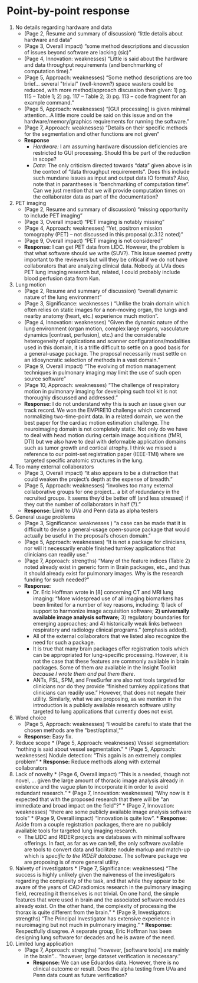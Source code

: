 
# Point-by-point response

1. No details regarding hardware and data
    * (Page 2, Resume and summary of discussion) "little details about hardware and data"
    * (Page 3, Overall impact) "some method descriptions and discussion of issues beyond software are lacking (sic)"
    * (Page 4, Innovation:  weaknesses) "Little is said about the hardware and data throughput requirements (and benchmarking of computation time)."
    * (Page 5, Approach:  weaknesses) "Some method descriptions are too brief... several \"trivial\"
      (well-known?) space wasters could be reduced, with more method/approach discussion then given: 1) pg. 115 – Table 1; 2) pg. 117 – Table 2; 3)
       pg. 113 – code fragment for an example command."
    * (Page 5, Approach:  weaknesses) "[GUI processing] is given minimal attention...A little more could be said on this issue and on the hardware/memory/graphics requirements for running the software."
    * (Page 7, Approach:  weaknesses) "Details on their specific methods for the segmentation and other functions are not given"
    * __Response__
        * _Hardware:_ I am assuming hardware discussion deficiencies are restricted to GUI processing.  Should this be part of the
                      reduction in scope?
        * _Data:_ The only criticism directed towards "data" given above is in the context of "data throughput requirements".
                  Does this include such mundane issues as input and output data IO formats?  Also, note that in parantheses
                  is "benchmarking of computation time".  Can we just mention that we will provide computation times on the
                  collaborator data as part of the documentation?
2. PET imaging
    * (Page 2, Resume and summary of discussion) "missing opportunity to include PET imaging"
    * (Page 3, Overall impact) "PET imaging is notably missing"
    * (Page 4, Approach:  weaknesses) "Yet, positron emission tomography (PET) – not discussed in this proposal (c.3.12 noted)"
    * (Page 9, Overall impact) "PET imaging is not considered "
    * __Response:__  I can get PET data from LIDC.  However, the problem is that what software should we write (SUV?).  This
                 issue seemed pretty important to the reviewers but will they be critical if we do not have collaborators
                 that are analyzing clinical data.  Nobody at UVa does PET lung imaging research but, related, I could
                 probably include blood perfusion data from Kun.  
3. Lung motion
    * (Page 2, Resume and summary of discussion) "overall dynamic nature of the lung environment"
    * (Page 3, Significance:  weaknesses ) "Unlike the brain domain which often relies on static images for a non-moving organ, the lungs and nearby anatomy (heart, etc.) experience much motion".
    * (Page 4, Innovation:  weaknesses) "Given the dynamic nature of the lung environment (organ motion, complex large
    organs, vasculature dynamics [contrast, perfusion], etc.) and the considerable heterogeneity
    of applications and scanner configurations/modalities used in this domain, it is a trifle
    difficult to settle on a good basis for a general-usage package. The proposal necessarily must
    settle on an idiosyncratic selection of methods in a vast domain."
    * (Page 9, Overall impact) "The evolving of motion management techniques in pulmonary
    imaging may limit the use of such open source software"
    * (Page 10, Approach:  weaknesses) "The challenge of respiratory motion in pulmonary
    imaging for developing such tool kit is not thoroughly discussed and addressed."
    * __Response:__  I do not understand why this is such an issue given our track record.  We
                 won the EMPIRE10 challenge which concerned normalizing two-time-point data.
                 In a related domain, we won the best paper for the cardiac motion estimation
                 challenge.  The neuroimaging domain is not completely static.  Not only do
                 we have to deal with head motion during certain image acquisitions (fMRI, DTI)
                 but we also have to deal with deformable application domains such as tumor
                 growth and cortical atrophy.  I think we missed a reference to our point-set
                 registration paper (IEEE-TMI) where we targeted specific anatomic structures
                 in the lung.
5. Too many external collaborators
    * (Page 3, Overall impact) "it also appears to be a distraction that could weaken the project’s depth at the expense of breadth."
    * (Page 5, Approach:  weaknesses) "involves too many external collaborative groups for one project...
      a bit of redundancy in the recruited groups. It seems they’d be better off (and less stressed) if
      they cut the number of collaborators in half (?)."
    * __Response:__  Limit to UVa and Penn data as alpha testers
6. General usage problems
    * (Page 3, Significance:  weaknesses ) "a case can be made that it is difficult to devise a general-usage open-source package
      that would actually be useful in the proposal’s chosen domain."
    * (Page 5, Approach:  weaknesses) "It is not a package for clinicians, nor will it
    necessarily enable finished turnkey applications that clinicians can readily use."
    * (Page 7, Approach:  strengths)  "Many of the feature indices (Table 2) noted already
    exist in generic form in Brain packages, etc., and thus it should already exist for
    pulmonary images. Why is the research funding for such needed?"
    * __Response:__
        * Dr. Eric Hoffman wrote in [8] concerning CT and MRI lung imaging:
        "More widespread use of all imaging biomarkers has been limited for a number of key reasons,
        including: 1) lack of support to harmonize image acquisition software; __2) universally available image analysis software;__ 3)
        regulatory boundaries for emerging approaches; and 4) historically weak links between respiratory and radiology clinical programs."
        (emphasis added).
        * All of the external collaborators that we listed also recognize the need for such
        a package.
        * It is true that many brain packages offer registration tools which can be
        appropriated for lung-specific processing.  However, it is not the case that these
        features are commonly available in brain packages.  Some of them _are_ available in
        the Insight Toolkit _because I wrote them and put them there_.
        * ANTs, FSL, SPM, and FreeSurfer are also not tools targeted for clinicians nor do they provide
        "finished turnkey applications that clinicians can readily use."  However, that does
        not negate their utility.  Similarly, what we are proposing, as we mention in the
        introduction is a publicly available research software utility targeted to lung applications that currently
        does not exist.
9.  Word choice
    * (Page 5, Approach:  weaknesses) "I would be careful to state that the chosen methods are the \"best/optimal,\""
    * __Response:__  Easy fix.
10.  Reduce scope
    * (Page 5, Approach:  weaknesses) Vessel segmentation:  "nothing is said about vessel segmentation."
    * (Page 5, Approach:  weaknesses) Nodule detection:  "This again is an extremely complex problem"
    * __Response:__  Reduce methods along with external collaborators
14.  Lack of novelty
    * (Page 6, Overall impact) "This is a needed, though not novel, ... given the large amount
    of thoracic image analysis already in existence and the vague plan to incorporate it in
    order to avoid redundant research."
    * (Page 7, Innovation:  weaknesses) "Why now is it expected that with the proposed
    research that there will be \"an immediate and broad impact on the field\"?"
    * (Page 7, Innovation:  weaknesses) "there are some publicly available image analysis
    software tools"
    * (Page 9, Overall impact) "Innovation is quite low".
    * __Response:__  Aside from a couple registration packages, there are no publicly available tools
      for targeted lung imaging research.
        * The LIDC and RIDER projects are databases with minimal software offerings.  In fact,
          as far as we can tell, the only software available are tools to convert data and facilitate
          nodule markup and match-up which is _specific to the RIDER database_.  The software package
          we are proposing is of more general utility.
15.  Naivety of investigators
    * (Page 7, Significance:  weaknesses) "The success is highly unlikely given the naiveness
    of the investigators regarding the complexity of the task, and that while they appear to
    be aware of the years of CAD radiomics research in the pulmonary imaging field, recreating
    it themselves is not trivial. On one hand, the simple features that were used in brain and
    the associated software modules already exist. On the other hand, the complexity of
    processing the thorax is quite different from the brain."
    * (Page 9, Investigators:  strengths) "The Principal Investigator has extensive
    experience in neuroimaging but not much in pulmonary imaging."
    * __Response:__  Respectfully disagree.  A separate group, Eric Hoffman has been designing lung
      software for decades and he is aware of the need.
16. Limited lung application
    * (Page 7, Approach:  strengths)  "however, [software tools] are mainly in the brain"...
     "however, large dataset verification is necessary."
      * __Response:__  We can use Eduardos data.  However, there is no clinical outcome or result.
      Does the alpha testing from UVa and Penn data count as future verification?
